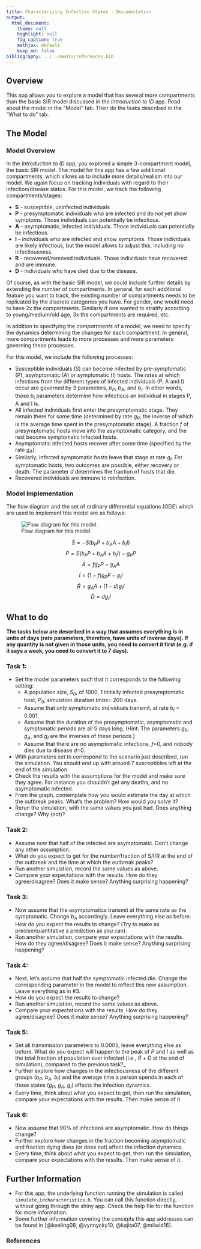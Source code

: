---
title: Characterizing Infection States - Documentation
output:
  html_document:
    theme: null
    highlight: null
    fig_caption: true
    mathjax: default 
    keep_md: false
bibliography: ../../media/references.bib
---

## Overview {#shinytab1}
This app allows you to explore a model that has several more compartments than the basic SIR model discussed in the _Introduction to ID_ app. Read about the model in the "Model" tab. Then do the tasks described in the "What to do" tab.


## The Model {#shinytab2}

### Model Overview

In the _Introduction to ID_ app, you explored a simple 3-compartment model, the basic SIR model. The model for this app has a few additional compartments, which allows us to include more details/realism into our model. We again focus on tracking individuals with regard to their infection/disease status. For this model, we track the following compartments/stages:

* **S** - susceptible, uninfected individuals 
* **P** - presymptomatic individuals who are infected and do not yet show symptoms. Those individuals can potentially be infectious.
* **A** - asymptomatic, infected individuals. Those individuals can potentially be infectious.
* **I** - individuals who are infected and show symptoms. Those individuals are likely infectious, but the model allows to adjust this, including no infectiousness.
* **R** - recovered/removed individuals. Those individuals have recovered and are immune. 
* **D** - individuals who have died due to the disease.

Of course, as with the basic SIR model, we could include further details by extending the number of compartments. In general, for each additional feature you want to track, the existing number of compartments needs to be replicated by the discrete categories you have. For gender, one would need to have 2x the compartments. Similarly if one wanted to stratify according to young/medium/old age, 3x the compartments are required, etc. 

In addition to specifying the *compartments* of a model, we need to specify the dynamics determining the changes for each compartment. In general, more compartments leads to more processes and more parameters governing these processes.

For this model, we include the following processes: 

* Susceptible individuals (S) can become infected by pre-symptomatic (P), asymptomatic (A) or symptomatic (I) hosts. The rates at which infections from the different types of infected individuals (P, A and I) occur are governed by 3 parameters, _b~P~_, _b~A~_, and _b~I~_. In other words, those b~i~ parameters determine how infectious an individual in stages P, A and I is.
* All infected individuals first enter the presymptomatic stage. They remain there for some time (determined by rate _g~P~_, the inverse of which is the average time spent in the presymptomatic stage). A fraction _f_ of presymptomatic hosts move into the asymptomatic category, and the rest become symptomatic infected hosts.
* Asymptomatic infected hosts recover after some time (specified by the rate _g~A~_). 
* Similarly, infected symptomatic hosts leave that stage at rate _g~I~_. For symptomatic hosts, two outcomes are possible, either recovery or death. The parameter _d_ determines the fraction of hosts that die.
* Recovered individuals are immune to reinfection. 



### Model Implementation
The flow diagram and the set of ordinary differential equations (ODE) which are used to implement this model are as follows:

![Flow diagram for this model.](../../media/IDCharacteristicmodel.png)

$$\dot S = -S (b_P P + b_A A + b_I I)$$ 
$$\dot P = S (b_P P + b_A A + b_I I) - g_P P$$ 
$$\dot A = f g_P P - g_A A$$ 
$$\dot I = (1-f) g_P P - g_I I$$ 
$$\dot R = g_A A + (1-d) g_I I$$
$$\dot D = d g_I I$$





## What to do {#shinytab3}

**The tasks below are described in a way that assumes everything is in units of days  (rate parameters, therefore, have units of inverse days). If any quantity is not given in those units, you need to convert it first (e.g. if it says a week, you need to convert it to 7 days).**

### Task 1: 
* Set the model parameters such that it corresponds to the following setting: 
    * A population size, _S~0~_, of 1000, 1 initially infected presymptomatic host, _P~0~_, simulation duration _tmax_= 200 days.
    * Assume that only symptomatic individuals transmit, at rate _b~I~_ = 0.001.
    * Assume that the duration of the presymptomatic, asymptomatic and symptomatic periods are all 5 days long. (Hint: The parameters _g~P~_, _g~A~_, and _g~I~_ are the inverses of these periods.)
    * Assume that there are no asymptomatic infections, _f_=0, and nobody dies due to disease _d_=0.

* With parameters set to correspond to the scenario just described, run the simulation. You should end up with around 7 susceptibles left at the end of the simulation.
* Check the results with the assumptions for the model and make sure they agree. For instance you shouldn't get any deaths, and no asymptomatic infected.
* From the graph, contemplate how you would estimate the day at which the outbreak peaks. What's the problem? How would you solve it?
* Rerun the simulation, with the same values you just had. Does anything change? Why (not)?

### Task 2: 
* Assume now that half of the infected are asymptomatic. Don't change any other assumption.
* What do you expect to get for the number/fraction of S/I/R at the end of the outbreak and the time at which the outbreak peaks?
* Run another simulation, record the same values as above.
* Compare your expectations with the results. How do they agree/disagree? Does it make sense? Anything surprising happening?

### Task 3: 
* Now assume that the asymptomatics transmit at the same rate as the symptomatic. Change _b~A~_ accordingly. Leave everything else as before. How do you expect the results to change? (Try to make as precise/quantitative a prediction as you can).
* Run another simulation, compare your expectations with the results. How do they agree/disagree? Does it make sense? Anything surprising happening?

### Task 4: 
* Next, let's assume that half the symptomatic infected die. Change the corresponding parameter in the model to reflect this new assumption. Leave everything as in #3.
* How do you expect the results to change?
* Run another simulation, record the same values as above.
* Compare your expectations with the results. How do they agree/disagree? Does it make sense? Anything surprising happening?

### Task 5: 
* Set all transmission parameters to 0.0005, leave everything else as before. What do you expect will happen to the peak of _P_ and _I_ as well as the total fraction of population ever infected (i.e., _R_ + _D_ at the end of simulation), compared to the previous task?_
* Further explore how changes in the infectiousness of the different groups (_b~P~_, _b~A~_, _b~I~_) and the average time a person spends in each of those states (_g~P~_, _g~A~_, _g~I~_) affects the infection dynamics.
* Every time, think about what you expect to get, then run the simulation, compare your expectations with the results. Then make sense of it.

### Task 6: 
* Now assume that 90% of infections are asymptomatic. How do things change?  
* Further explore how changes in the fraction becoming asymptomatic and fraction dying does (or does not) affect the infection dynamics.
* Every time, think about what you expect to get, then run the simulation, compare your expectations with the results. Then make sense of it.



## Further Information {#shinytab4}

* For this app, the underlying function running the simulation is called `simulate_idcharacteristics.R`. You can call this function directly, without going through the shiny app. Check the help file for the function for more information. 
* Some further information covering the concepts this app addresses can be found in [@keeling08, @vynnycky10, @kajita07, @milwid16].

### References


